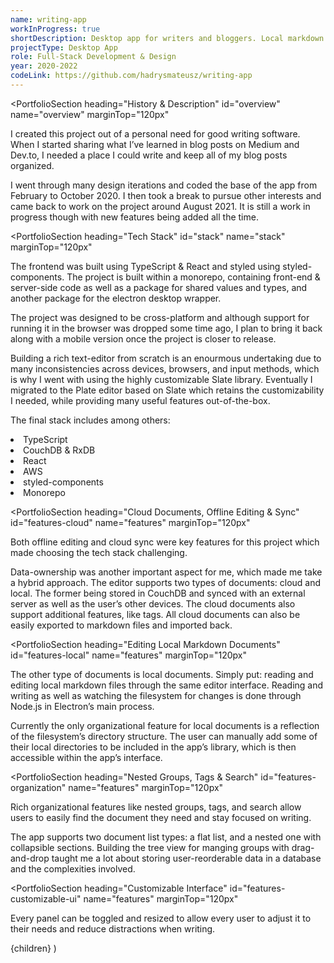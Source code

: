 ```yaml
---
name: writing-app
workInProgress: true
shortDescription: Desktop app for writers and bloggers. Local markdown file editing and offline editing of cloud-synced documents. Groups, tags, outlines, tabs, rich-text and more.
projectType: Desktop App
role: Full-Stack Development & Design
year: 2020-2022
codeLink: https://github.com/hadrysmateusz/writing-app
---
```








<PortfolioSection
  heading="History & Description"
  id="overview"
  name="overview"
  marginTop="120px"
>
  <p>
    I created this project out of a personal need for good writing software.
    When I started sharing what I’ve learned in blog posts on Medium and Dev.to,
    I needed a place I could write and keep all of my blog posts organized.
  </p>
  <p>
    I went through many design iterations and coded the base of the app from
    February to October 2020. I then took a break to pursue other interests and
    came back to work on the project around August 2021. It is still a work in
    progress though with new features being added all the time.
  </p>
</PortfolioSection>

<PortfolioSection
  heading="Tech Stack"
  id="stack"
  name="stack"
  marginTop="120px"
>
  <p>
    The frontend was built using TypeScript & React and styled using
    styled-components. The project is built within a monorepo, containing
    front-end & server-side code as well as a package for shared values and
    types, and another package for the electron desktop wrapper.
  </p>
  <p>
    The project was designed to be cross-platform and although support for
    running it in the browser was dropped some time ago, I plan to bring it back
    along with a mobile version once the project is closer to release.
  </p>
  <p>
    Building a rich text-editor from scratch is an enourmous undertaking due to
    many inconsistencies across devices, browsers, and input methods, which is
    why I went with using the highly customizable Slate library. Eventually I
    migrated to the Plate editor based on Slate which retains the
    customizability I needed, while providing many useful features
    out-of-the-box.
  </p>
  <p>The final stack includes among others:</p>
  <GridList>
    <li>TypeScript</li>
    <li>CouchDB & RxDB</li>
    <li>React</li>
    <li>AWS</li>
    <li>styled-components</li>
    <li>Monorepo</li>
  </GridList>
</PortfolioSection>

<PortfolioSection
  heading="Cloud Documents, Offline Editing & Sync"
  id="features-cloud"
  name="features"
  marginTop="120px"
>
  <p>
    Both offline editing and cloud sync were key features for this project which
    made choosing the tech stack challenging.
  </p>
  <p>
    Data-ownership was another important aspect for me, which made me take a
    hybrid approach. The editor supports two types of documents: cloud and
    local. The former being stored in CouchDB and synced with an external server
    as well as the user’s other devices. The cloud documents also support additional
    features, like tags. All cloud documents can also be easily exported to
    markdown files and imported back.
  </p>
  <ImageGrid sources={[cloud1, cloud2]}>
    <ImageGrid.Image src={cloud1} alt="" />
    <ImageGrid.Image src={cloud2} alt="" />
  </ImageGrid>
</PortfolioSection>

<PortfolioSection
  heading="Editing Local Markdown Documents"
  id="features-local"
  name="features"
  marginTop="120px"
>
  <p>
    The other type of documents is local documents. Simply put: reading and
    editing local markdown files through the same editor interface. Reading and
    writing as well as watching the filesystem for changes is done through
    Node.js in Electron’s main process.
  </p>
  <p>
    Currently the only organizational feature for local documents is a
    reflection of the filesystem’s directory structure. The user can manually
    add some of their local directories to be included in the app’s library,
    which is then accessible within the app’s interface.
  </p>
  <ImageGrid sources={[local1]}>
    <ImageGrid.Image src={local1} alt="" />
  </ImageGrid>
</PortfolioSection>

<PortfolioSection
  heading="Nested Groups, Tags & Search"
  id="features-organization"
  name="features"
  marginTop="120px"
>
  <p>
    Rich organizational features like nested groups, tags, and search allow
    users to easily find the document they need and stay focused on writing.
  </p>
  <p>
    The app supports two document list types: a flat list, and a nested one with
    collapsible sections. Building the tree view for manging groups with
    drag-and-drop taught me a lot about storing user-reorderable data in a
    database and the complexities involved.
  </p>
  <ImageGrid sources={[organization1, organization2]}>
    <ImageGrid.Image src={organization1} alt="" />
    <ImageGrid.Image src={organization2} alt="" />
  </ImageGrid>
</PortfolioSection>

<PortfolioSection
  heading="Customizable Interface"
  id="features-customizable-ui"
  name="features"
  marginTop="120px"
>
  <p>
    Every panel can be toggled and resized to allow every user to adjust it to
    their needs and reduce distractions when writing.
  </p>
  <ImageGrid sources={[ui1, ui2, ui3, ui4]}>
    <ImageGrid.Image src={ui1} alt="" />
    <ImageGrid.Image src={ui2} alt="" />
    <ImageGrid.Image src={ui3} alt="" />
    <ImageGrid.Image src={ui4} alt="" />
  </ImageGrid>
</PortfolioSection>

  <ProjectLayout attributes={attributes} mainImage={mainImg}>
    {children}
  </ProjectLayout>
)
